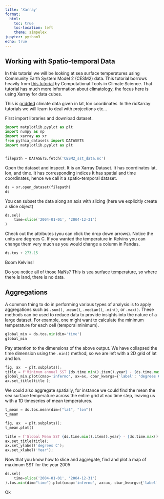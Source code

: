 ```yaml
---
title: 'Xarray'
format:
  html:
    toc: true
    toc-location: left
    theme: simpelex
jupyter: python3
echo: true
---
```



## Working with Spatio-temporal Data

In this tutorial we  will be looking at sea surface temperatures using Community Earth System Model 2 (CESM2) data.  This tutorial borrows heavily from [this tutorial](https://comptools.climatematch.io/tutorials/W1D1_ClimateSystemOverview/student/W1D1_Tutorial5.html) by Computational Tools in Climate Science.  That tutorial has much more information about climatology, the focus here is using Xarray for data cubes.

This is [gridded](https://nsidc.org/data/user-resources/help-center/guide-ease-grids#:~:text=The%20EASE%20Grids%20utilize%20an,the%20temperate%20and%20global%20projections.) climate data given in lat, lon coordinates.  In the rioXarray tutorials we will learn to deal with projections etc...

First import libraries and download dataset.

```python
import matplotlib.pyplot as plt
import numpy as np
import xarray as xr
from pythia_datasets import DATASETS
import matplotlib.pyplot as plt


filepath = DATASETS.fetch('CESM2_sst_data.nc')
```

Open the dataset and inspect.  It is an Xarray Dataset.  It has coordinates lat, lon, and time.  It has corresponding indices  It has spatial and time coordinates, hence we call it a spatio-temporal dataset.

```python
ds = xr.open_dataset(filepath)
ds
```

You can subset the data along an axis with slicing (here we explicitly create a slice object)

```python
ds.sel(
    time=slice('2004-01-01', '2004-12-31')
)
```

Check out the attributes (you can click the drop down arrows).  Notice the units are degrees C.  If you wanted the temperature in Kelvins you can change them very much as you would change a column in Pandas.

```python
ds.tos + 273.15
```
Boom Kelvins! 

::: { .callout-note }
Do you notice all of those NaNs?  This is sea surface temperature, so where there is land, there is no data.
:::

## Aggregations

A common thing to do in performing various types of analysis is to apply aggregations such as `.sum()`, `.mean()`, `.median()`, `.min()`, or `.max()`.  These methods can be used to reduce data to provide insights into the nature of a large dataset. For example, one might want to calculate the  minimum temperature for each cell (temporal minimum).

```python
global_min = ds.tos.min(dim='time')
global_min
```

Pay attention to the dimensions of the above output.  We have collapsed the time dimension using the `.min()` method, so we are left with a 2D grid of lat and lon.

```python

fig, ax  = plt.subplots();
title = f'Minimum annual SST {ds.time.min().item().year} - {ds.time.max().item().year}'
global_min.plot(cmap='inferno', ax=ax, cbar_kwargs={'label': 'degrees C'});
ax.set_title(title );
```

We could also aggregate spatially, for instance we could find the mean the sea surface temperature across the entire grid at eac time step, leaving us with a 1D timeseries of mean temperatures.
 
```python
t_mean = ds.tos.mean(dim=["lat", "lon"])
t_mean

fig, ax  = plt.subplots();
t_mean.plot()

title = f'Global Mean SST {ds.time.min().item().year} - {ds.time.max().item().year}'
ax.set_title(title);
ax.set_ylabel('degrees C');
ax.set_xlabel('Year');

```

::: { .callout-note title="Exercise"}
Now that you know how to slice and aggregate, find and plot a map of maximum SST for the year 2005
:::

```python
ds.sel(
    time=slice('2004-01-01', '2004-12-31')
).tos.min(dim="time").plot(cmap='inferno', ax=ax, cbar_kwargs={'label': 'degrees C'})


```

Ok